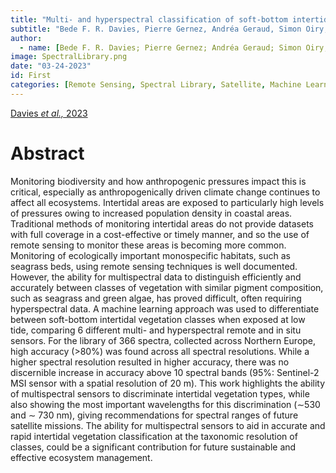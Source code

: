 ```yaml
---
title: "Multi- and hyperspectral classification of soft-bottom intertidal vegetation using a spectral library for coastal biodiversity remote sensing."
subtitle: "Bede F. R. Davies, Pierre Gernez, Andréa Geraud, Simon Oiry, Philippe Rosa, Maria Laura Zoffoli & Laurent Barillé"
author:
  - name: [Bede F. R. Davies; Pierre Gernez; Andréa Geraud; Simon Oiry; Philippe Rosa; Maria Laura Zoffoli; Laurent Barillé]
image: SpectralLibrary.png
date: "03-24-2023"
id: First
categories: [Remote Sensing, Spectral Library, Satellite, Machine Learning, First Author]
---
```


[Davies *et al.,* 2023](https://www.sciencedirect.com/science/article/pii/S0034425723001050?dgcid=author)

# Abstract

Monitoring biodiversity and how anthropogenic pressures impact this is critical, especially as anthropogenically driven climate change continues to affect all ecosystems. Intertidal areas are exposed to particularly high levels of pressures owing to increased population density in coastal areas. Traditional methods of monitoring intertidal areas do not provide datasets with full coverage in a cost-effective or timely manner, and so the use of remote sensing to monitor these areas is becoming more common. Monitoring of ecologically important monospecific habitats, such as seagrass beds, using remote sensing techniques is well documented. However, the ability for multispectral data to distinguish efficiently and accurately between classes of vegetation with similar pigment composition, such as seagrass and green algae, has proved difficult, often requiring hyperspectral data. A machine learning approach was used to differentiate between soft-bottom intertidal vegetation classes when exposed at low tide, comparing 6 different multi- and hyperspectral remote and in situ sensors. For the library of 366 spectra, collected across Northern Europe, high accuracy (>80%) was found across all spectral resolutions. While a higher spectral resolution resulted in higher accuracy, there was no discernible increase in accuracy above 10 spectral bands (95%: Sentinel-2 MSI sensor with a spatial resolution of 20 m). This work highlights the ability of multispectral sensors to discriminate intertidal vegetation types, while also showing the most important wavelengths for this discrimination (∼530 and ∼ 730 nm), giving recommendations for spectral ranges of future satellite missions. The ability for multispectral sensors to aid in accurate and rapid intertidal vegetation classification at the taxonomic resolution of classes, could be a significant contribution for future sustainable and effective ecosystem management.
